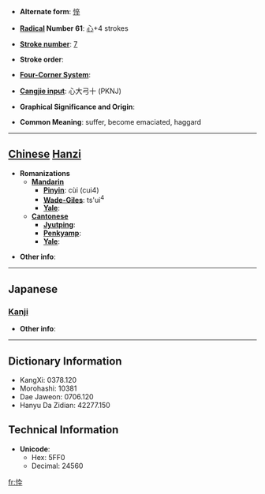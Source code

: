 * '''Alternate form''': [[悴]]

* '''[[Wiktionary:Chinese radical index| Radical]] Number 61''': [[Wiktionary:Chinese radical index 心|心]]+4 strokes

* '''[[Wiktionary:Chinese total strokes index|Stroke number]]''': [[Wiktionary:Chinese total strokes index 7|7]]

* '''Stroke order''': 

* '''[[Wiktionary:Chinese four corner index|Four-Corner System]]''': 

* '''[[Wiktionary:Chinese Cangjie index|Cangjie input]]''': 心大弓十 (PKNJ)

* '''Graphical Significance and Origin''': 

* '''Common Meaning''': suffer, become emaciated, haggard

----

== [[Chinese]] [[Hanzi]] ==

* '''Romanizations'''
** '''[[Mandarin]]'''
*** '''[[Pinyin]]''': cùi (cui4)
*** '''[[Wade-Giles]]''': ts'ui<sup>4</sup>
*** '''[[Yale]]''': 
** '''[[Cantonese]]'''
*** '''[[Jyutping]]''':
*** '''[[Penkyamp]]''': 
*** '''[[Yale]]''': 

* '''Other info''': 

----

==Japanese==
===[[Kanji]]===
{{kanji|on readings=[[すい]] (sui)
|kun readings=[[せがれ]] (segare)
}}

* '''Other info''':  

----

== Dictionary Information ==

* KangXi: 0378.120
* Morohashi: 10381
* Dae Jaweon: 0706.120
* Hanyu Da Zidian: 42277.150

== Technical Information ==

* '''Unicode''':
** Hex: 5FF0
** Decimal: 24560

[[fr:忰]]